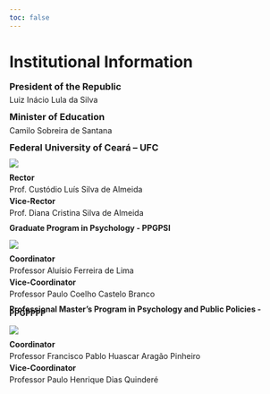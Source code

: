 ```yaml
---
toc: false
---
```


# Institutional Information

::: {style="line-height: 0.5;"}
### President of the Republic

Luiz Inácio Lula da Silva

### Minister of Education

Camilo Sobreira de Santana

### Federal University of Ceará – UFC

::: column-margin
[![](./imagens/brasao1_horizontal_cor_300dpi.png){fig-alt="The image shows the coat of arms of the Federal University of Ceará. The coat of arms consists of a blue shield with a golden diagonal band containing three green stars. Above the band, there are three torches with lit flames. Below the shield, there is a banner with the Latin motto 'VIRTUS UNITA FORTIOR' (Virtue united is stronger). The inscription 'UNIVERSIDADE FEDERAL DO CEARÁ' is positioned horizontally next to the shield, in uppercase letters and in black. The design is formal and represents the educational institution's visual identity, suggesting tradition and academic seriousness."}](https://www.ufc.br/)
:::

**Rector**

Prof. Custódio Luís Silva de Almeida

**Vice-Rector**

Prof. Diana Cristina Silva de Almeida

#### **Graduate Program in Psychology - PPGPSI**

::: column-margin
[![](./imagens/ppgpsi.png){fig-alt="The image shows the visual identity of the Graduate Program in Psychology at the Federal University of Ceará. On the left, the university's coat of arms, with three lit torches on a blue background, a golden band with three green stars, and the motto 'VIRTUS UNITA FORTIOR' on a white banner at the bottom. On the right, the text 'UNIVERSIDADE FEDERAL DO CEARÁ' in large, uppercase black letters and below, in smaller font size, 'PROGRAMA DE PÓS-GRADUAÇÃO EM PSICOLOGIA', centered relative to the text above. The set conveys the association of the specific academic program with the higher education institution."}](https://pospsi.ufc.br/pt/)
:::

**Coordinator**

Professor Aluísio Ferreira de Lima

**Vice-Coordinator**

Professor Paulo Coelho Castelo Branco

#### **Professional Master's Program in Psychology and Public Policies - PPGPPPP**

::: column-margin
[![](./imagens/ppgpppp.png){fig-alt="The image shows the visual identity of the Professional Master's Program in Psychology and Public Policies at the Federal University of Ceará. On the left side, there is the university's coat of arms, with three lit torches on a blue shield, decorated with three green stars and surrounded by a band with the motto 'VIRTUS UNITA FORTIOR'. On the right, in large black letters, it says 'UNIVERSIDADE FEDERAL DO CEARÁ' and below, in slightly smaller font size, the name of the program: 'PROGRAMA DE PÓS-GRADUAÇÃO PROFISSIONAL EM PSICOLOGIA E POLÍTICAS PÚBLICAS', centered relative to the university's name above. The composition of the text and coat of arms conveys formality and associates the specified program with the educational institution."}](https://psipolpublicas.ufc.br/pt/)
:::

**Coordinator**

Professor Francisco Pablo Huascar Aragão Pinheiro

**Vice-Coordinator**

Professor Paulo Henrique Dias Quinderé
:::
